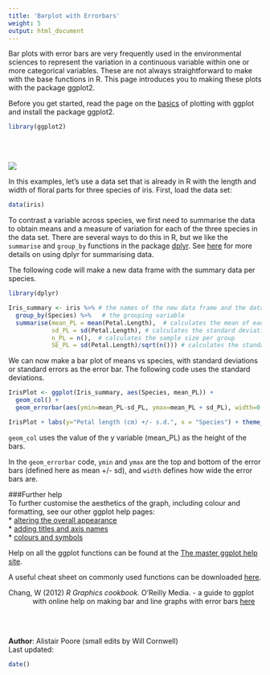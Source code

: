 ```yaml
---
title: 'Barplot with Errorbars'
weight: 5
output: html_document
---
```


Bar plots with error bars are very frequently used in the environmental sciences to represent the variation in a continuous variable within one or more categorical variables. These are not always straightforward to make with the base functions in R. This page introduces you to making these plots with the package ggplot2.

Before you get started, read the page on the [basics](http://environmentalcomputing.net/plotting-with-ggplot-the-basics/) of plotting with ggplot and install the package ggplot2.

```r
library(ggplot2)
```
<br><br>

![](ggplot1_basics_image.jpg)

In this examples, let's use a data set that is already in R with the length and width of floral parts for three species of iris. First, load the data set:

```r
data(iris)
```

To contrast a variable across species, we first need to summarise the data to obtain means and a measure of variation for each of the three species in the data set. There are several ways to do this in R, but we like the `summarise` and `group_by` functions in the package [dplyr](https://cran.r-project.org/web/packages/dplyr/index.html). See [here](http://environmentalcomputing.net/summarising-data/
) for more details on using dplyr for summarising data.

The following code will make a new data frame with the summary data per species.

```r
library(dplyr)

Iris_summary <- iris %>% # the names of the new data frame and the data frame to be summarised
  group_by(Species) %>%   # the grouping variable
  summarise(mean_PL = mean(Petal.Length),  # calculates the mean of each group
            sd_PL = sd(Petal.Length), # calculates the standard deviation of each group
            n_PL = n(),  # calculates the sample size per group
            SE_PL = sd(Petal.Length)/sqrt(n())) # calculates the standard error of each group
```

We can now make a bar plot of means vs species, with standard deviations or standard errors as the error bar. The following code uses the standard deviations.

```r
IrisPlot <- ggplot(Iris_summary, aes(Species, mean_PL)) + 
  geom_col() +  
  geom_errorbar(aes(ymin=mean_PL-sd_PL, ymax=mean_PL + sd_PL), width=0.2)

IrisPlot + labs(y="Petal length (cm) +/- s.d.", x = "Species") + theme_classic()
```


`geom_col` uses the value of the y variable (mean_PL) as the height of the bars. 

In the `geom_errorbar` code, `ymin` and `ymax` are the top and bottom of the error bars (defined here as mean +/- sd), and `width` defines how wide the error bars are.

###Further help
<br>
To further customise the aesthetics of the graph, including colour and formatting, see our other ggplot help pages:  
* [altering the overall appearance](http://environmentalcomputing.net/plotting-with-ggplot-altering-the-overall-appearance/)  
* [adding titles and axis names](http://environmentalcomputing.net/plotting-with-ggplot-adding-titles-and-axis-names/)  
* [colours and symbols](http://environmentalcomputing.net/plotting-with-ggplot-colours-and-symbols/)   

Help on all the ggplot functions can be found at the [The master ggplot help site](http://docs.ggplot2.org/current/).

A useful cheat sheet on commonly used functions can be downloaded [here](https://www.rstudio.com/wp-content/uploads/2015/03/ggplot2-cheatsheet.pdf).

<p style="margin-left: .5in; text-indent: -.5in;">Chang, W (2012) *R Graphics cookbook.* O'Reilly Media. - a guide to ggplot with online help on making bar and line graphs with error bars [here](http://www.cookbook-r.com/Graphs/Bar_and_line_graphs_(ggplot2)/)</p>
<br><br>

**Author**: Alistair Poore (small edits by Will Cornwell)
<br>
Last updated:
```r
date()
```


